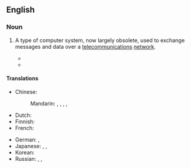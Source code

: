 ==English==
{{wikipedia}}

===Noun===
{{en-noun|head=[[bulletin board]] [[system]]}}

# {{lb|en|computing|historical}} A type of computer system, now largely obsolete, used to exchange messages and data over a [[telecommunications]] [[network]].
#: {{syn|en|BBS|bulletin board service|CBBS}}
#* {{quote-journal|en|date=1986-04-21|issue=16|volume=8|work=InfoWorld|issn=0199-6649|title=Managers Say Bulletin Boards Part of Job|author=Melissa Calvo|page=18|pageurl=https://books.google.com/books?id=Qy8EAAAAMBAJ&pg=PA18&dq=%22bulletin+board+systems%22&hl=&cd=47&source=gbs_api#v=onepage&q=%22bulletin%20board%20systems%22&f=false|text=As companies increase their use of microcomputer-based '''bulletin board systems''', microcomputer managers are finding themselves saddled with the responsibility of being system operators for the boards.}}
#* {{quote-book|en|year=2001|author=Sanjiv Purba|title=Architectures for E-Business Systems|publisher=CRC Press|isbn=9781420031508|page=702|text=Hackers and hacker clubs primarily communicate by means of '''bulletin board systems'''. It is estimated that there are about 1,300 underground bulletin boards in the U.S.}}

====Translations====
{{trans-top|computer system to exchange messages and data}}
* Chinese:
*: Mandarin: {{t|cmn|電子佈告欄|sc=Hani}}, {{t|cmn|电子布告栏|tr=diànzǐ bùgàolán|sc=Hani}}, {{t|cmn|電子佈告欄系統|sc=Hani}}, {{t|cmn|电子布告栏系统|tr=diànzǐ bùgàolán xìtǒng|sc=Hani}}, {{t+|cmn|BBS|sc=Latn}}
* Dutch: {{t|nl|bulletin board system|n}}
* Finnish: {{t+|fi|keskustelufoorumi}}
* French: {{t|fr|système babillard electronique|f}}
{{trans-mid}}
* German: {{t|de|Bulletin Board System|n}}, {{t+|de|Mailbox|f}}
* Japanese: {{t|ja|電子掲示板|tr=でんしけいじばん, denshi keijiban|sc=Jpan}}, {{t+|ja|掲示板|tr=けいじばん, keijiban|sc=Jpan}}, {{t|ja|BBS|alt=ＢＢＳ|sc=Jpan|tr=BBS}}
* Korean: {{t+|ko|게시판(揭示板)}}
* Russian: {{t|ru|электро́нная доска́ объявле́ний|f}}, {{t|ru|ЭДО|f}}, {{t|ru|BBS|m|sc=Latn}}
{{trans-bottom}}